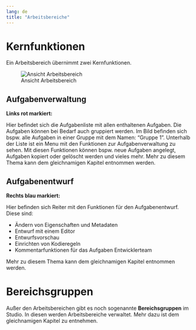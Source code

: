 ```yaml
---
lang: de
title: "Arbeitsbereiche"
---
```


# Kernfunktionen

Ein Arbeitsbereich übernimmt zwei Kernfunktionen.

![Ansicht Arbeitsbereich](Ansicht_Arbeitsbereich.png)

## Aufgabenverwaltung

**Links rot markiert:**

Hier befindet sich die Aufgabenliste mit allen enthaltenen Aufgaben. 
Die Aufgaben können bei Bedarf auch gruppiert werden. Im Bild befinden sich bspw. alle Aufgaben in einer Gruppe mit dem Namen: "Gruppe 1". Unterhalb der Liste ist ein Menu mit den Funktionen zur Aufgabenverwaltung zu sehen. Mit diesen Funktionen können bspw. neue Aufgaben angelegt, Aufgaben kopiert oder gelöscht werden und vieles mehr. Mehr zu diesem Thema kann dem gleichnamigen Kapitel entnommen werden.

## Aufgabenentwurf

**Rechts blau markiert:**

Hier befinden sich Reiter mit den Funktionen für den Aufgabenentwurf. Diese sind:

* Ändern von Eigenschaften und Metadaten 
* Entwurf mit einem Editor
* Entwurfsvorschau
* Einrichten von Kodieregeln
* Kommentarfunktionen für das Aufgaben Entwicklerteam

Mehr zu diesem Thema kann dem gleichnamigen Kapitel entnommen werden.

# Bereichsgruppen

Außer den Arbeitsbereichen gibt es noch sogenannte **Bereichsgruppen** im Studio. In diesen werden Arbeitsbereiche verwaltet. Mehr dazu ist dem gleichnamigen Kapitel zu entnehmen.